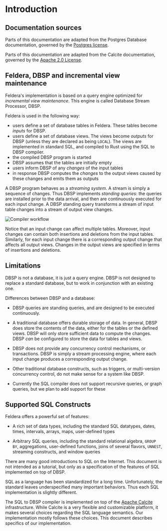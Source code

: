 # Introduction

## Documentation sources

Parts of this documentation are adapted from the Postgres Database
documentation, governed by the [Postgres
license](https://postgrespro.com/postgresql_license).

Parts of this documentation are adapted from the Calcite
documentation, governed by the [Apache 2.0
License](https://github.com/apache/calcite/blob/main/LICENSE).

## Feldera, DBSP and incremental view maintenance

Feldera's implementation is based on a query engine optimized
for *incremental view maintenance*. This engine is called Database Stream
Processor, DBSP.

Feldera is used in the following way:

- users define a set of database tables in Feldera. These tables
  become *inputs* for DBSP.
- users define a set of database views.  The views become *outputs* for DBSP
  (unless they are declared as being `LOCAL`).
  The views are implemented in standard SQL, and compiled to Rust using the
  SQL to DBSP compiler.
- the compiled DBSP program is started
- DBSP assumes that the tables are initially empty
- users inform DBSP of any *changes* of the input tables
- in response DBSP computes the *changes* to the output views caused
  by these changes and emits them as outputs

A DBSP program behaves as a *streaming system*.  A stream is simply a
sequence of changes.  Thus DBSP implements *standing queries*: the
queries are installed prior to the data arrival, and then are
continuously executed for each input change.  A DBSP standing query
transforms a stream of input table changes into a stream of output
view changes.

![Compiler workflow](./dbsp-workflow.png)

Notice that an input change can affect multiple tables.  Moreover,
input changes can contain both insertions and deletions from the input
tables.  Similarly, for each input change there is a corresponding
output change that affects all output views.  Changes in the output
views are specified in terms of insertions and deletions.

## Limitations

DBSP is not a database, it is just a query engine.  DBSP is not
designed to replace a standard database, but to work in conjunction
with an existing one.

Differences between DBSP and a database:

- DBSP queries are standing queries, and are designed to be executed
  continuously.

- A traditional database offers durable storage of data.  In general,
  DBSP does store the contents of the data, either for the tables or
  the defined views.  DBSP will only store sufficient data to compute
  the changes.  DBSP *can* be configured to store the data for tables
  and views.

- DBSP does not provide any concurrency control mechanisms, or
  transactions.  DBSP is simply a stream processing engine, where each
  input change produces a corresponding output change.

- Other traditional database constructs, such as triggers, or
  multi-version concurrency control, do not make sense for a system
  like DBSP.

- Currently the SQL compiler does not support recursive queries, or
  graph queries, but we plan to add support for these

## Supported SQL Constructs

Feldera offers a powerful set of features:

- A rich set of data types, including the standard SQL datatypes,
  dates, times, intervals, arrays, maps, user-defined types

- Arbitrary SQL queries, including the standard relational algebra,
  `GROUP BY`, aggregations, user-defined functions, joins of several
  flavors, `UNNEST`, streaming constructs, and window queries

There are many good introductions to SQL on the Internet.  This
document is not intended as a tutorial, but only as a specification of
the features of SQL implemented on top of DBSP.

SQL as a language has been standardized for a long time.
Unfortunately, the standard leaves underspecified many important
behaviors. Thus each SQL implementation is slightly different.

The SQL to DBSP compiler is implemented on top of the [Apache
Calcite](https://calcite.apache.org/) infrastructure. While Calcite is
a very flexible and customizable platform, it makes several choices
regarding the SQL language semantics. Our implementation mostly
follows these choices. This document describes specifics of our
implementation.
